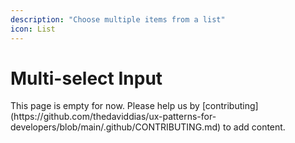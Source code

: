 ```yaml
---
description: "Choose multiple items from a list"
icon: List
---
```



# Multi-select Input

<Callout type="warning">
  This page is empty for now. Please help us by
  [contributing](https://github.com/thedaviddias/ux-patterns-for-developers/blob/main/.github/CONTRIBUTING.md)
  to add content.
</Callout>
